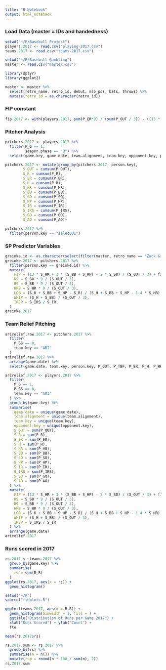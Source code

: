 ---
title: "R Notebook"
output: html_notebook
---

### Load Data (master = IDs and handedness)

```{r}
setwd("~/R/Baseball Project")
players.2017 <- read.csv("playing-2017.csv")
teams.2017 <- read.csv("teams-2017.csv")
```

```{r}
setwd("~/R/Baseball Gambling")
master <- read.csv("master.csv")
```

```{r}
library(dplyr)
library(ggplot2)
```

```{r}
master <- master %>%
  select(retro_name, retro_id, debut, mlb_pos, bats, throws) %>%
  mutate(retro_id = as.character(retro_id))
```

### FIP constant

```{r}
fip.2017 <- with(players.2017, sum(P_ER*9) / (sum(P_OUT / 3)) - ((13 * sum(P_HR)) + (3 * (sum(P_BB) + sum(P_HP))) - (2 * sum(P_SO))) / (sum(P_OUT) / 3))
```

### Pitcher Analysis

```{r}
pitchers.2017 <- players.2017 %>%
  filter(P_G == 1,
         season.phase == "R") %>%
  select(game.key, game.date, team.alignment, team.key, opponent.key, person.key, P_G, P_GS, P_CG, P_OUT, P_TBF, P_AB, P_R, P_ER, P_H, P_TB, P_HR, P_BB, P_SO, P_GDP, P_HP, P_IR, P_IRS, P_GO, P_AO, P_PITCH, P_STRIKE)
```

```{r}
pitchers.2017 <- mutate(group_by(pitchers.2017, person.key), 
        S_OUT = cumsum(P_OUT),
        S_R = cumsum(P_R),
        S_ER = cumsum(P_ER),
        S_H = cumsum(P_H),
        S_HR = cumsum(P_HR),
        S_BB = cumsum(P_BB),
        S_SO = cumsum(P_SO),
        S_HP = cumsum(P_HP),
        S_IR = cumsum(P_IR),
        S_IRS = cumsum(P_IRS),
        S_GO = cumsum(P_GO),
        S_AO = cumsum(P_AO))
```

```{r}
pitchers.2017 %>%
  filter(person.key == "salec001")
```

### SP Predictor Variables

```{r}
greinke.id <- as.character(select(filter(master, retro_name == "Zack Greinke"), retro_id))
greinke.2017 <- pitchers.2017 %>%
  filter(person.key == greinke.id) %>%
  mutate(
    FIP = (13 * S_HR + 3 * (S_BB + S_HP) - 2 * S_SO) / (S_OUT / 3) + fip.2017,
    K9 = S_SO * 9 / (S_OUT / 3),
    B9 = S_BB * 9 / (S_OUT / 3),
    HR9 = S_HR * 9 / (S_OUT / 3),
    LOB = (S_H + S_BB + S_HP - S_R) / (S_H + S_BB + S_HP - 1.4 * S_HR),
    WHIP = (S_H + S_BB) / (S_OUT / 3),
    IRSP = S_IRS / S_IR
  )
greinke.2017
```

### Team Relief Pitching

```{r}
arirelief.raw.2017 <- pitchers.2017 %>%
  filter(
    P_GS == 0,
    team.key == "ARI"
  )
arirelief.raw.2017 %>%
  arrange(game.date) %>%
  select(game.date, team.key, person.key, P_OUT, P_TBF, P_ER, P_H, P_HR, P_BB, P_SO, P_IR, P_IRS)
```


```{r}
arirelief.2017 <- players.2017 %>%
  filter(
    P_G == 1,
    P_GS == 0,
    team.key == "ARI"
  ) %>%
  group_by(game.key) %>%
  summarise(
    game.date = unique(game.date),
    team.alignment = unique(team.alignment),
    team.key = unique(team.key),
    opponent.key = unique(opponent.key),
    S_OUT = sum(P_OUT),
    S_R = sum(P_R),
    S_ER = sum(P_ER),
    S_H = sum(P_H),
    S_HR = sum(P_HR),
    S_BB = sum(P_BB),
    S_SO = sum(P_SO),
    S_HP = sum(P_HP),
    S_IR = sum(P_IR),
    S_IRS = sum(P_IRS),
    S_GO = sum(P_GO),
    S_AO = sum(P_AO)
  ) %>%
  mutate(
    FIP = (13 * S_HR + 3 * (S_BB + S_HP) - 2 * S_SO) / (S_OUT / 3) + fip.2017,
    K9 = S_SO * 9 / (S_OUT / 3),
    B9 = S_BB * 9 / (S_OUT / 3),
    HR9 = S_HR * 9 / (S_OUT / 3),
    LOB = (S_H + S_BB + S_HP - S_R) / (S_H + S_BB + S_HP - 1.4 * S_HR),
    WHIP = (S_H + S_BB) / (S_OUT / 3),
    IRSP = S_IRS / S_IR
  ) %>%
  arrange(game.date)
arirelief.2017
```

### Runs scored in 2017

```{r}
rs.2017 <- teams.2017 %>%
  group_by(game.key) %>%
  summarise(
    rs = sum(B_R)
  )
ggplot(rs.2017, aes(x = rs)) +
  geom_histogram()
```

```{r}
setwd("~/R")
source("fteplots.R")
```

```{r}
ggplot(teams.2017, aes(x = B_R)) +
  geom_histogram(binwidth = 1, fill = ) +
  ggtitle("Distribution of Runs per Game 2017") +
  xlab("Runs Scored") + ylab("Count") +
  fte
```


```{r}
mean(rs.2017$rs)
```


```{r}
rs.2017.sum <- rs.2017 %>%
  group_by(rs) %>%
  summarise(n = n()) %>%
  mutate(rsp = round(n * 100 / sum(n), 2))
rs.2017.sum
```

```{r}

```




